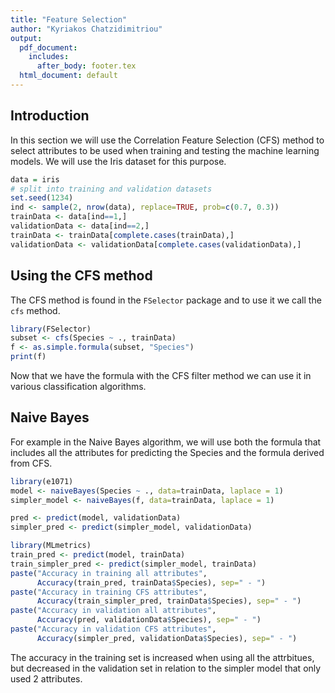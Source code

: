 ```yaml
---
title: "Feature Selection"
author: "Kyriakos Chatzidimitriou"
output:
  pdf_document:
    includes:
      after_body: footer.tex
  html_document: default
---
```


## Introduction

In this section we will use the Correlation Feature Selection (CFS) method to select attributes to be used when training and testing the machine learning models. We will use the Iris dataset for this purpose.

```r
data = iris
# split into training and validation datasets
set.seed(1234)
ind <- sample(2, nrow(data), replace=TRUE, prob=c(0.7, 0.3))
trainData <- data[ind==1,]
validationData <- data[ind==2,]
trainData <- trainData[complete.cases(trainData),]
validationData <- validationData[complete.cases(validationData),]
```

## Using the CFS method

The CFS method is found in the `FSelector` package and to use it we call the `cfs` method.

```r
library(FSelector)
subset <- cfs(Species ~ ., trainData)
f <- as.simple.formula(subset, "Species")
print(f)
```

Now that we have the formula with the CFS filter method we can use it in various classification algorithms.

## Naive Bayes

For example in the Naive Bayes algorithm, we will use both the formula that includes all the attributes for predicting the Species and the formula derived from CFS.

```r
library(e1071)
model <- naiveBayes(Species ~ ., data=trainData, laplace = 1)
simpler_model <- naiveBayes(f, data=trainData, laplace = 1)

pred <- predict(model, validationData)
simpler_pred <- predict(simpler_model, validationData)

library(MLmetrics)
train_pred <- predict(model, trainData)
train_simpler_pred <- predict(simpler_model, trainData)
paste("Accuracy in training all attributes", 
      Accuracy(train_pred, trainData$Species), sep=" - ")
paste("Accuracy in training CFS attributes", 
      Accuracy(train_simpler_pred, trainData$Species), sep=" - ")
paste("Accuracy in validation all attributes", 
      Accuracy(pred, validationData$Species), sep=" - ")
paste("Accuracy in validation CFS attributes", 
      Accuracy(simpler_pred, validationData$Species), sep=" - ")
```

The accuracy in the training set is increased when using all the attrbitues, but decreased in the validation set in relation to the simpler model that only used 2 attributes.